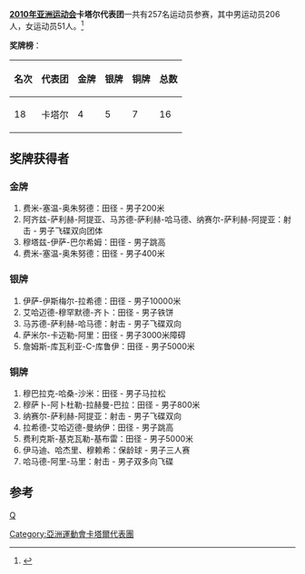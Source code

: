 {{noteTA
|T=zh-hans:2010年亚洲运动会卡塔尔代表团; zh-hant:2010年亞洲運動會卡塔爾代表團; zh-tw:2010年亞洲運動會卡達代表團; zh-sg:2010年亚洲运动会卡塔尔代表团
|G1=Sports
}}
{{Infobox Country Asian Games
|NOC=QAT
|year=2010
|competitors= 318
|sports=25
|flagbearer=
|gold=4
|silver=5
|bronze=7
|total=16
|rank=18
}}

'''[[2010年亚洲运动会|2010年亚洲运动会]]卡塔尔代表团'''一共有257名运动员参赛，其中男运动员206人，女运动员51人。<ref>{{Cite web |url=http://www.gz2010.cn/info/CHN_CHN/ZZ/ZZE130B_@@@@@@@@@@@@@@@@@CHN_NOC=QAT.html |title=第16届亚洲运动会官方网站-卡塔尔参赛项目 |accessdate=2010-11-20 |archive-date=2019-02-14 |archive-url=https://web.archive.org/web/20190214054350/http://www.gz2010.cn/info/CHN_CHN/ZZ/ZZE130B_@@@@@@@@@@@@@@@@@CHN_NOC=QAT.html |dead-url=no }}</ref>

'''奖牌榜'''：
{| class="wikitable"
|-
! 名次 !! 代表团 !! 金牌 !! 银牌 !! 铜牌 !! 总数
|-
| 18 || 卡塔尔 || 4 || 5 || 7 || 16
|}

==奖牌获得者==
===金牌===
#费米-塞温-奥朱努德：田径 - 男子200米
#阿齐兹-萨利赫-阿提亚、马苏德-萨利赫-哈马德、纳赛尔-萨利赫-阿提亚：射击 - 男子飞碟双向团体
#穆塔兹-伊萨-巴尔希姆：田径 - 男子跳高
#费米-塞温-奥朱努德：田径 - 男子400米
===银牌===
#伊萨-伊斯梅尔-拉希德：田径 - 男子10000米
#艾哈迈德-穆罕默德-齐卜：田径 - 男子铁饼
#马苏德-萨利赫-哈马德：射击 - 男子飞碟双向
#萨米尔-卡迈勒-阿里：田径 - 男子3000米障碍
#詹姆斯-库瓦利亚-C-库鲁伊：田径 - 男子5000米
===铜牌===
#穆巴拉克-哈桑-沙米：田径 - 男子马拉松
#穆萨卜-阿卜杜勒-拉赫曼-巴拉：田径 - 男子800米
#纳赛尔-萨利赫-阿提亚：射击 - 男子飞碟双向
#拉希德-艾哈迈德-曼纳伊：田径 - 男子跳高
#费利克斯-基克瓦勒-基布雷：田径 - 男子5000米
#伊马迪、哈杰里、穆赖希：保龄球 - 男子三人赛
#哈马德-阿里-马里：射击 - 男子双多向飞碟
==参考==
<references />

{{2010年亚洲运动会代表团}}
[[分类:2010年亚洲运动会代表团|Q]]
[[Category:亞洲運動會卡塔爾代表團|Category:亞洲運動會卡塔爾代表團]]